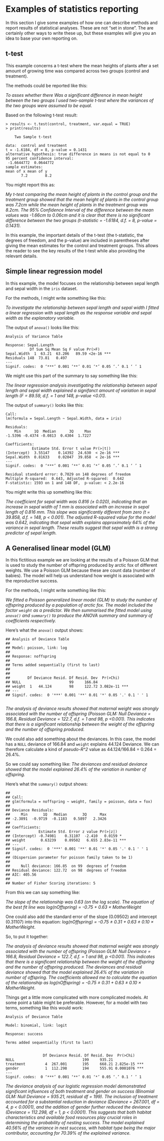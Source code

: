 # Examples of statistics reporting

In this section I give some examples of how one can describe methods and report results of statistical analyses.
These are not "set in stone". The are certainly other ways to write these up, but these examples will give you an idea to base your own reporting on.

## t-test


This example concerns a t-test where the mean heights of plants after a set amount of growing time was compared across two groups (control and treatment).

The methods could be reported like this:

_To asses whether there Was a significant difference in mean height between the two groups I used two-sample t-test where the variances of the two groups were assumed to be equal._


Based on the following t-test result:

```
> results <- t.test(control, treatment, var.equal = TRUE)
> print(results)

	Two Sample t-test

data:  control and treatment
t = -1.6184, df = 8, p-value = 0.1431
alternative hypothesis: true difference in means is not equal to 0
95 percent confidence interval:
 -1.6644772  0.0644772
sample estimates:
mean of x mean of y 
       7.2        8.2 
```

You might report this as:

_My t-test comparing the mean height of plants in the control group and the treatment group showed that the mean height of plants in the control group was 7.2cm while the mean height of plants in the treatment group was 8.2cm. The 95% Confidence Interval of the difference between the mean values was -1.66cm to 0.06cm and it is clear that there is no significant difference between the two groups (t-statistic = -1.6184, d.f. = 8, p-value = 0.1431). _

In this example, the important details of the t-test (the t-statistic, the degrees of freedom, and the p-value) are included in parentheses after giving the mean estimates for the control and treatment groups. This allows the reader to see the key results of the t-test while also providing the relevant details.

## Simple linear regression model

In this example, the model focuses on the relationship between sepal length and sepal width in the `iris` dataset.

For the methods, I might write something like this:

_To investigate the relationship between sepal length and sepal width I fitted a linear regression with sepal length as the response variable and sepal width as the explanatory variable._


The output of `anova()` looks like this:

```
Analysis of Variance Table

Response: Sepal.Length
           Df Sum Sq Mean Sq F value Pr(>F)
Sepal.Width  1  63.21  63.206   89.59 <2e-16 ***
Residuals 148  73.81   0.497                   
---
Signif. codes:  0 ‘***’ 0.001 ‘**’ 0.01 ‘*’ 0.05 ‘.’ 0.1 ‘ ’ 1

```

We might use this part of the summary to say something like this:

_The linear regression analysis investigating the relationship between sepal length and sepal width explained a signifanct amount of variation in sepal length (F = 89.59, d.f. = 1 and 148, p-value <0.01)._



The output of `summary()` looks like this:

```
Call:
lm(formula = Sepal.Length ~ Sepal.Width, data = iris)

Residuals:
    Min      1Q  Median      3Q     Max 
-1.5396 -0.4374 -0.0813  0.4304  1.7227 

Coefficients:
            Estimate Std. Error t value Pr(>|t|)    
(Intercept)  3.55147    0.14392  24.630  < 2e-16 ***
Sepal.Width  0.81633    0.02047  39.858  < 2e-16 ***
---
Signif. codes:  0 ‘***’ 0.001 ‘**’ 0.01 ‘*’ 0.05 ‘.’ 0.1 ‘ ’ 1

Residual standard error: 0.7029 on 148 degrees of freedom
Multiple R-squared:  0.643,	Adjusted R-squared:  0.642 
F-statistic: 1593 on 1 and 148 DF,  p-value: < 2.2e-16
```

You might write this up something like this:

_The coefficient for sepal width was 0.816 ($\pm$ 0.020), indicating that an increase in sepal width of 1 mm is associated with an increase in sepal length of 0.816 mm. This slope was significantly different from zero (t = 39.858, d.f. = 148, p < 0.001).  The adjusted R-squared value for the model was 0.642, indicating that sepal width explains approximately 64% of the variance in sepal length. These results suggest that sepal width is a strong predictor of sepal length._

## A Generalised linear model (GLM)

In this fictitious example we are looking at the results of a Poisson GLM that is used to study the number of offspring produced by arctic fox of different weights. We use a Poisson GLM because these are count data (number of babies). The model will help us understand how weight is associated with the reproductive success.

For the methods, I might write something like this:

_We fitted a Poisson generalized linear model (GLM) to study the number of offspring produced by a population of arctic fox. The model included the factor `weight` as a predictor. We then summarised the fitted model using `anova()` and `summary()` to produce the ANOVA summary and summary of coefficients respectively._


Here's what the `anova()` output shows:

```
## Analysis of Deviance Table
## 
## Model: poisson, link: log
## 
## Response: noffspring
## 
## Terms added sequentially (first to last)
## 
## 
##        Df Deviance Resid. Df Resid. Dev  Pr(>Chi)    
## NULL                      99     166.84              
## weight  1   44.124        98     122.72 3.082e-11 ***
## ---
## Signif. codes:  0 '***' 0.001 '**' 0.01 '*' 0.05 '.' 0.1 ' ' 1


```


_The analysis of deviance results showed that maternal weight was strongly associated with the number of offspring  (Poisson GLM: Null Deviance = 166.8, Residual Deviance = 122.7, d.f. = 1 and 98, p <0.001). This indicates that there is a significant relationship between the weight of the offspring and the number of offspring produced._

We could also add something about the deviances.  In this case, the model has a `NULL` deviance of 166.84 and `weight` explains 44.124 Deviance. We can therefore calculate a kind of _pseudo-R^2_ value as  44.124/166.84 = 0.264 = 26.4%.

So we could say something like: _The deviances and residual deviance showed that the model explained 26.4% of the variation in number of offspring._



Here's what the `summary()` output shows:


```
## 
## Call:
## glm(formula = noffspring ~ weight, family = poisson, data = fox)
## 
## Deviance Residuals: 
##     Min       1Q   Median       3Q      Max  
## -2.3891  -0.9719  -0.1183   0.5897   2.3426  
## 
## Coefficients:
##             Estimate Std. Error z value Pr(>|z|)    
## (Intercept) -0.74981    0.31107  -2.410   0.0159 *  
## weight       0.63239    0.09502   6.655 2.83e-11 ***
## ---
## Signif. codes:  0 '***' 0.001 '**' 0.01 '*' 0.05 '.' 0.1 ' ' 1
## 
## (Dispersion parameter for poisson family taken to be 1)
## 
##     Null deviance: 166.85  on 99  degrees of freedom
## Residual deviance: 122.72  on 98  degrees of freedom
## AIC: 405.56
## 
## Number of Fisher Scoring iterations: 5

```

From this we can say something like: 

_The slope of the relationship was 0.63 (on the log scale). The equation of the best fit line was log(nOffspring) = -0.75 + 0.63 × MotherWeight_

One could also add the standard error of the slope (0.09502) and intercept (0.31107) into this equation: _log(nOffspring) = -0.75 $\pm$ 0.31 + 0.63 $\pm$ 0.10 $\times$ MotherWeight_.

So, to put it together:

_The analysis of deviance results showed that maternal weight was strongly associated with the number of offspring  (Poisson GLM: Null Deviance = 166.8, Residual Deviance = 122.7, d.f. = 1 and 98, p <0.001). This indicates that there is a significant relationship between the weight of the offspring and the number of offspring produced. The deviances and residual deviance showed that the model explained 26.4% of the variation in number of offspring. The coefficients allowed me to calculate the equation of the relationship as log(nOffspring) = -0.75 $\pm$ 0.31 + 0.63 $\pm$ 0.10 $\times$ MotherWeight_.


Things get a little more complicated with more complicated models. At some point a table might be preferable. However, for a model with two terms, something like this would work:

```
Analysis of Deviance Table

Model: binomial, link: logit

Response: success

Terms added sequentially (first to last)


                 Df Deviance Resid. Df Resid. Dev  Pr(>Chi)    
NULL                               199     935.21              
treatment         4  267.001       195     668.21 2.825e-15 ***
gender            1  112.298       194     555.91 0.0001076 ***
---
Signif. codes:  0 ‘***’ 0.001 ‘**’ 0.01 ‘*’ 0.05 ‘.’ 0.1 ‘ ’ 1

```


*The deviance analysis of our logistic regression model demonstrated significant influences of both treatment and gender on success (Binomial GLM: Null Deviance = 935.21, residual df = 199). The inclusion of treatment accounted for a substantial reduction in deviance (Deviance = 267.001, df = 4, p < 0.0001), and the addition of gender further reduced the deviance (Deviance = 112.298, df = 1, p < 0.0001). This suggests that both habitat characteristics and available food resources play crucial roles in determining the probability of nesting success. The model explained 40.56% of the variance in nest success, with habitat type being the major contributor, accounting for 70.39% of the explained variance.*
